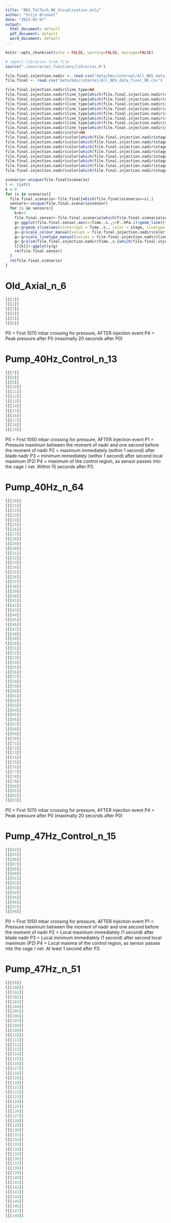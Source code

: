 ```yaml
---
title: "BDS_TalTech_OK_Visualisation_only"
author: "Stijn Bruneel"
date: "2023-03-07"
output:
  html_document: default
  pdf_document: default
  word_document: default
---
```


```r
knitr::opts_chunk$set(echo = FALSE, warning=FALSE, message=FALSE)
```

```r
# import libraries from file
source("./source/not_functions/libraries.R")
```

```r
file.final.injection.nadir <- read.csv("data/bds/internal/All_BDS_data_ROIs_OK_long.csv")
file.final <- read.csv("data/bds/internal/All_BDS_data_final_OK.csv")
```

```r
file.final.injection.nadir$line_type=NA
file.final.injection.nadir$line_type[which(file.final.injection.nadir$stage=="injection")]='solid'
file.final.injection.nadir$line_type[which(file.final.injection.nadir$stage=="nadir_pressure")]='solid'
file.final.injection.nadir$line_type[which(file.final.injection.nadir$stage=="exit")]='solid'
file.final.injection.nadir$line_type[which(file.final.injection.nadir$stage=="P0")]='solid'
file.final.injection.nadir$line_type[which(file.final.injection.nadir$stage=="P1")]='solid'
file.final.injection.nadir$line_type[which(file.final.injection.nadir$stage=="P2")]='solid'
file.final.injection.nadir$line_type[which(file.final.injection.nadir$stage=="P3")]='solid'
file.final.injection.nadir$line_type[which(file.final.injection.nadir$stage=="P4")]='solid'
file.final.injection.nadir$color=NA
file.final.injection.nadir$color[which(file.final.injection.nadir$stage=="injection")]='yellow'
file.final.injection.nadir$color[which(file.final.injection.nadir$stage=="nadir_pressure")]='green'
file.final.injection.nadir$color[which(file.final.injection.nadir$stage=="exit")]='orange'
file.final.injection.nadir$color[which(file.final.injection.nadir$stage=="P0")]='lightblue'
file.final.injection.nadir$color[which(file.final.injection.nadir$stage=="P1")]='blue'
file.final.injection.nadir$color[which(file.final.injection.nadir$stage=="P2")]='darkblue'
file.final.injection.nadir$color[which(file.final.injection.nadir$stage=="P3")]='purple'
file.final.injection.nadir$color[which(file.final.injection.nadir$stage=="P4")]='red'

scenario<-unique(file.final$scenario)
l <- list()
k = 0
for (s in scenario){
  file.final.scenario<-file.final[which(file.final$scenario==s),]
  sensors<-unique(file.final.scenario$sensor)
  for (i in sensors){
    k=k+1
    file.final.sensor<-file.final.scenario[which(file.final.scenario$sensor==i),]
    g<-ggplot(file.final.sensor,aes(x=Time..s.,y=P..hPa.))+geom_line()+theme_minimal()
    g<-g+geom_vline(aes(xintercept = Time..s., color = stage, linetype = stage), file.final.injection.nadir[which(file.final.injection.nadir$sensor==i),], size = 1)
    g<-g+scale_colour_manual(values = file.final.injection.nadir$color[which(file.final.injection.nadir$sensor==i)]) 
    g<-g+scale_linetype_manual(values = file.final.injection.nadir$line_type[which(file.final.injection.nadir$sensor==i)])
    g<-g+xlim(file.final.injection.nadir$Time..s.[which(file.final.injection.nadir$sensor==i & file.final.injection.nadir$stage=="injection")]-0.1,80)+ggtitle(paste0(s,"/",i))
    l[[k]]<-ggplotly(g)
    rm(file.final.sensor)
  }
  rm(file.final.scenario)
}
```

# Old_Axial_n_6

```r
l[[1]]
l[[2]]
l[[3]]
l[[4]]
l[[5]]
l[[6]]
```

P0 = First 1070 mbar crossing for pressure, AFTER injection event
P4 = Peak pressure after P0 (maximally 20 seconds after P0)

# Pump_40Hz_Control_n_13

```r
l[[7]]
l[[8]]
l[[9]]
l[[10]]
l[[11]]
l[[12]]
l[[13]]
l[[14]]
l[[15]]
l[[16]]
l[[17]]
l[[18]]
l[[19]]
```

P0 = First 1050 mbar crossing for pressure, AFTER injection event
P1 = Pressure maximum between the moment of nadir and one second before the moment of nadir
P2 = maximum immediately (within 1 second) after blade nadir
P3 = minimum immediately (within 1 second) after second local maximum (P2)
P4 = maximum of the control region, as sensor passes into the cage / net. Within 15 seconds after P3.

# Pump_40Hz_n_64

```r
l[[20]]
l[[21]]
l[[22]]
l[[23]]
l[[24]]
l[[25]]
l[[26]]
l[[27]]
l[[28]]
l[[29]]
l[[30]]
l[[31]]
l[[32]]
l[[33]]
l[[34]]
l[[35]]
l[[36]]
l[[37]]
l[[38]]
l[[39]]
l[[40]]
l[[41]]
l[[42]]
l[[43]]
l[[44]]
l[[45]]
l[[46]]
l[[47]]
l[[48]]
l[[49]]
l[[50]]
l[[51]]
l[[52]]
l[[53]]
l[[54]]
l[[55]]
l[[56]]
l[[57]]
l[[58]]
l[[59]]
l[[60]]
l[[61]]
l[[62]]
l[[63]]
l[[64]]
l[[65]]
l[[66]]
l[[67]]
l[[68]]
l[[69]]
l[[70]]
l[[71]]
l[[72]]
l[[73]]
l[[74]]
l[[75]]
l[[76]]
l[[77]]
l[[78]]
l[[79]]
l[[80]]
l[[81]]
l[[82]]
l[[83]]
```

P0 = First 1070 mbar crossing for pressure, AFTER injection event
P4 = Peak pressure after P0 (maximally 20 seconds after P0)

# Pump_47Hz_Control_n_15

```r
l[[84]]
l[[85]]
l[[86]]
l[[87]]
l[[88]]
l[[89]]
l[[91]]
l[[92]]
l[[93]]
l[[94]]
l[[95]]
l[[96]]
l[[97]]
l[[98]]
```

P0 = First 1050 mbar crossing for pressure, AFTER injection event
P1 = Pressure maximum between the moment of nadir and one second before the moment of nadir
P2 = Local maximum immediately (1 second) after blade nadir
P3 = Local minimum immediately (1 second) after second local maximum (P2)
P4 = Local maxima of the control region, as sensor passes into the cage / net. At least 1 second after P3.

# Pump_47Hz_n_51

```r
l[[99]]
l[[100]]
l[[101]]
l[[102]]
l[[103]]
l[[104]]
l[[105]]
l[[106]]
l[[107]]
l[[108]]
l[[109]]
l[[110]]
l[[111]]
l[[112]]
l[[113]]
l[[114]]
l[[115]]
l[[116]]
l[[117]]
l[[118]]
l[[119]]
l[[120]]
l[[121]]
l[[122]]
l[[123]]
l[[124]]
l[[125]]
l[[126]]
l[[127]]
l[[128]]
l[[129]]
l[[130]]
l[[131]]
l[[132]]
l[[133]]
l[[134]]
l[[135]]
l[[136]]
l[[137]]
l[[138]]
l[[139]]
l[[140]]
l[[141]]
l[[142]]
l[[143]]
l[[144]]
l[[145]]
l[[146]]
l[[147]]
l[[148]]
```

